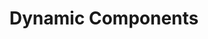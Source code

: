 ---
id: "q_vue_med_008"
questionType: "MULTIPLE_CHOICE"
title: "Dynamic Components"
description: "Which directive is used to render dynamic components?"
difficulty: "MEDIUM"
category: "Vue"
options:
  - "v-dynamic"
  - "v-is"
  - "v-component"
  - "is"
correctAnswer: 3
---